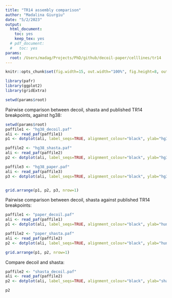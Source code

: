 ```yaml
---
title: "TR14 assembly comparison"
author: "Madalina Giurgiu"
date: "5/2/2023"
output:
  html_document:
    toc: yes
    keep_tex: yes
  # pdf_document:
  #   toc: yes
params:
  root: /Users/madag/Projects/PhD/github/decoil-paper/celllines/tr14
---
```


```r
knitr::opts_chunk$set(fig.width=15, out.width="100%", fig.height=8, out.height="100%")

library(pafr)
library(ggplot2)
library(gridExtra)

setwd(params$root)

```


Pairwise comparison between decoil, shasta and published TR14 breakpoints, against hg38:

```r

setwd(params$root)
paffile1 <- "hg38_decoil.paf"
ali <- read_paf(paffile1)
p1 <- dotplot(ali, label_seqs=TRUE, alignment_colour="black", ylab="hg38", xlab="decoil")  + theme_bw()

paffile2 <- "hg38_shasta.paf"
ali <- read_paf(paffile2)
p2 <- dotplot(ali, label_seqs=TRUE, alignment_colour="black", ylab="hg38", xlab="shasta")  + theme_bw()

paffile3 <- "hg38_paper.paf"
ali <- read_paf(paffile3)
p3 <- dotplot(ali, label_seqs=TRUE, alignment_colour="black", ylab="hg38", xlab="hung_etal_2021")  + theme_bw()


grid.arrange(p1, p2, p3, nrow=1)
```

Pairwise comparison between decoil, shasta against published TR14 breakpoints:

```r

paffile1 <- "paper_decoil.paf"
ali <- read_paf(paffile1)
p1 <- dotplot(ali, label_seqs=TRUE, alignment_colour="black", ylab="hung_etal_2021", xlab="decoil")  + theme_bw()

paffile2 <- "paper_shasta.paf"
ali <- read_paf(paffile2)
p2 <- dotplot(ali, label_seqs=TRUE, alignment_colour="black", ylab="hung_etal_2021", xlab="shasta")  + theme_bw()

grid.arrange(p1, p2, nrow=1)

```

Compare decoil and shasta:

```r

paffile2 <- "shasta_decoil.paf"
ali <- read_paf(paffile2)
p2 <- dotplot(ali, label_seqs=TRUE, alignment_colour="black", ylab="shasta", xlab="decoil")  + theme_bw()

p2
```